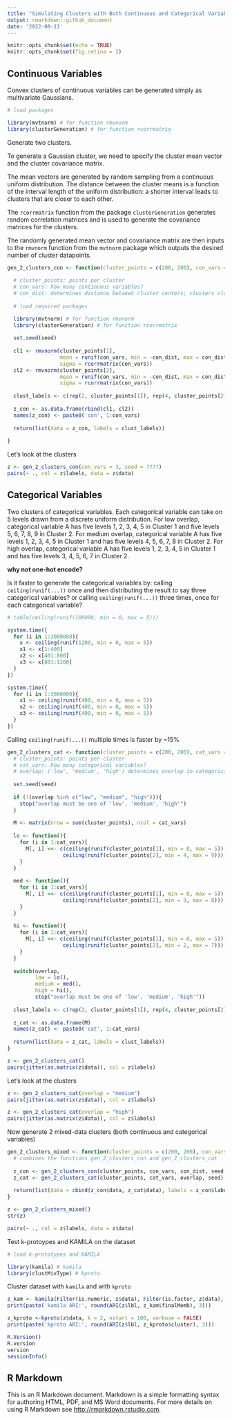 ```yaml
---
title: "Simulating Clusters with Both Continuous and Categorical Variables"
output: rmarkdown::github_document
date: '2022-08-11'
---
```


```r
knitr::opts_chunk$set(echo = TRUE)
knitr::opts_chunk$set(fig.retina = 2)
```


## Continuous Variables

Convex clusters of continuous variables can be generated simply as multivariate Gaussians.

```r

# load packages

library(mvtnorm) # for function rmvnorm
library(clusterGeneration) # for function rcorrmatrix

```

Generate two clusters. 

To generate a Gaussian cluster, we need to specify the cluster mean vector and the cluster covariance matrix. 

The mean vectors are generated by random sampling from a continuous uniform distribution. The distance between the cluster means is a function of the interval length of the uniform distribution: a shorter interval leads to clusters that are closer to each other. 

The `rcorrmatrix` function from the package `clusterGeneration` generates random correlation matrices and is used to generate the covariance matrices for the clusters.

The randomly generated mean vector and covariance matrix are then inputs to the `rmvnorm` function from the `mvtnorm` package which outputs the desired number of cluster datapoints.

```r


gen_2_clusters_con <- function(cluster_points = c(200, 200), con_vars = 2, con_dist = 3, seed = 100){
  
  # cluster_points: points per cluster
  # con_vars: how many continuous variables?
  # con_dist: determines distance between cluster centers; clusters closer if smaller
  
  # load required packages

  library(mvtnorm) # for function rmvnorm
  library(clusterGeneration) # for function rcorrmatrix
  
  set.seed(seed)
  
  cl1 <- rmvnorm(cluster_points[1], 
                 mean = runif(con_vars, min = -con_dist, max = con_dist), 
                 sigma = rcorrmatrix(con_vars)) 
  cl2 <- rmvnorm(cluster_points[2], 
                 mean = runif(con_vars, min = -con_dist, max = con_dist), 
                 sigma = rcorrmatrix(con_vars))
  
  clust_labels <- c(rep(2, cluster_points[1]), rep(4, cluster_points[2]))
  
  z_con <- as.data.frame(rbind(cl1, cl2))
  names(z_con) <- paste0('con', 1:con_vars)
  
  return(list(data = z_con, labels = clust_labels))
  
}


```

Let's look at the clusters

```r

z <- gen_2_clusters_con(con_vars = 3, seed = 7777)
pairs(~ ., col = z$labels, data = z$data)

```

## Categorical Variables

Two clusters of categorical variables.
Each categorical variable can take on 5 levels drawn from a discrete uniform distribution.
For low overlap, categorical variable A has five levels 1, 2, 3, 4, 5 in Cluster 1 and five levels 5, 6, 7, 8, 9 in Cluster 2.
For medium overlap, categorical variable A has five levels 1, 2, 3, 4, 5 in Cluster 1 and has five levels 4, 5, 6, 7, 8 in Cluster 2.
For high overlap, categorical variable A has five levels 1, 2, 3, 4, 5 in Cluster 1 and has five levels 3, 4, 5, 6, 7 in Cluster 2.

**why not one-hot encode?**

Is it faster to generate the categorical variables by: calling `ceiling(runif(...))` once and then distributing the result to say three categorical variables? or calling `ceiling(runif(...))` three times, once for each categorical variable?

```r

# table(ceiling(runif(100000, min = 0, max = 5)))

system.time({
  for (i in 1:3000000){
    x <- ceiling(runif(1200, min = 0, max = 5))
    x1 <- x[1:400]
    x2 <- x[401:800]
    x3 <- x[801:1200]
  }
})

system.time({
  for (i in 1:3000000){
    x1 <- ceiling(runif(400, min = 0, max = 5))
    x2 <- ceiling(runif(400, min = 0, max = 5))
    x3 <- ceiling(runif(400, min = 0, max = 5))
  }
})

```

Calling `ceiling(runif(...))` multiple times is faster by ~15%

```r

gen_2_clusters_cat <- function(cluster_points = c(200, 200), cat_vars = 2, overlap = "low", seed = 100){
  # cluster_points: points per cluster
  # cat_vars: how many categorical variables?
  # overlap: ('low', 'medium', 'high') determines overlap in categorical variables; Each categorical variable can take on 5 levels drawn from a discrete uniform distribution.For low overlap, categorical variable A has five levels 1, 2, 3, 4, 5 in Cluster 1 and five levels 5, 6, 7, 8, 9 in Cluster 2. For medium overlap, categorical variable A has five levels 1, 2, 3, 4, 5 in Cluster 1 and has five levels 4, 5, 6, 7, 8 in Cluster 2. For high overlap, categorical variable A has five levels 1, 2, 3, 4, 5 in Cluster 1 and has five levels 3, 4, 5, 6, 7 in Cluster 2.
  
  set.seed(seed)
  
  if (!(overlap %in% c("low", "medium", "high"))){
    stop("overlap must be one of 'low', 'medium', 'high'")
  }
  
  M <- matrix(nrow = sum(cluster_points), ncol = cat_vars)
  
  lo <- function(){
    for (i in 1:cat_vars){
      M[, i] <<- c(ceiling(runif(cluster_points[1], min = 0, max = 5)), 
                  ceiling(runif(cluster_points[2], min = 4, max = 9)))
    }
  }
  
  med <- function(){
    for (i in 1:cat_vars){
      M[, i] <<- c(ceiling(runif(cluster_points[1], min = 0, max = 5)), 
                  ceiling(runif(cluster_points[2], min = 3, max = 8)))
    }
  }
  
  hi <- function(){
    for (i in 1:cat_vars){
      M[, i] <<- c(ceiling(runif(cluster_points[1], min = 0, max = 5)), 
                  ceiling(runif(cluster_points[2], min = 2, max = 7)))
    }
  }
  
  switch(overlap,
         low = lo(),
         medium = med(),
         high = hi(), 
         stop("overlap must be one of 'low', 'medium', 'high'"))
  
  clust_labels <- c(rep(2, cluster_points[1]), rep(4, cluster_points[2]))
  
  z_cat <- as.data.frame(M)
  names(z_cat) <- paste0('cat', 1:cat_vars)
  
  return(list(data = z_cat, labels = clust_labels))
}

z <- gen_2_clusters_cat()
pairs(jitter(as.matrix(z$data)), col = z$labels)

```

Let's look at the clusters

```r

z <- gen_2_clusters_cat(overlap = "medium")
pairs(jitter(as.matrix(z$data)), col = z$labels)

z <- gen_2_clusters_cat(overlap = "high")
pairs(jitter(as.matrix(z$data)), col = z$labels)

```

Now generate 2 mixed-data clusters (both continuous and categorical variables)

```r

gen_2_clusters_mixed <- function(cluster_points = c(200, 200), con_vars = 2, con_dist = 3, seed = 7777, cat_vars = 2, overlap = "low"){
  # combines the functions gen_2_clusters_con and gen_2_clusters_cat
  
  z_con <- gen_2_clusters_con(cluster_points, con_vars, con_dist, seed)
  z_cat <- gen_2_clusters_cat(cluster_points, cat_vars, overlap, seed)
  
  return(list(data = cbind(z_con$data, z_cat$data), labels = z_con$labels))
}

z <- gen_2_clusters_mixed()
str(z)

pairs(~ ., col = z$labels, data = z$data)

```

Test k-protoypes and KAMILA on the dataset

```r

# load k-prototypes and KAMILA

library(kamila) # kamila
library(clustMixType) # kproto

```

Cluster dataset with `kamila` and with `kproto`

```r

z_kam <- kamila(Filter(is.numeric, z$data), Filter(is.factor, z$data), numClust = 2, numInit = 100)
print(paste('kamila ARI:', round(ARI(z$lbl, z_kam$finalMemb), 3)))

z_kproto <-kproto(z$data, k = 2, nstart = 100, verbose = FALSE)
print(paste('kproto ARI:', round(ARI(z$lbl, z_kproto$cluster), 3)))

```


```r

R.Version()
R.version
version
sessionInfo()

```



## R Markdown

This is an R Markdown document. Markdown is a simple formatting syntax for authoring HTML, PDF, and MS Word documents. For more details on using R Markdown see <http://rmarkdown.rstudio.com>.





